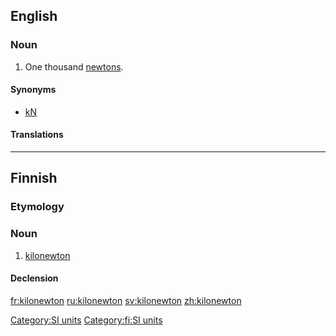==English==

===Noun===
{{en-noun}}

# One thousand [[newton]]s.

====Synonyms====
* [[kN]]

====Translations====
{{trans-top|one thousand newtons}}
{{trans-mid}}
{{trans-bottom}}

[[Category:SI units]]

----

==Finnish==

===Etymology===
{{prefix|kilo|newton|lang=fi}}

===Noun===
{{fi-noun}}

# [[#English|kilonewton]]

====Declension====
{{fi-decl-risti|kilonewton}}

[[Category:fi:SI units]]

[[fr:kilonewton]]
[[ru:kilonewton]]
[[sv:kilonewton]]
[[zh:kilonewton]]